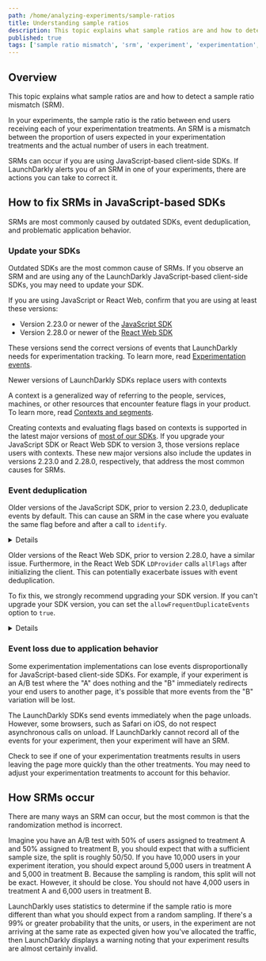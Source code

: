 ```yaml
---
path: /home/analyzing-experiments/sample-ratios
title: Understanding sample ratios
description: This topic explains what sample ratios are and how to detect a sample ratio mismatch (SRM).
published: true
tags: ['sample ratio mismatch', 'srm', 'experiment', 'experimentation', 'enterprise']
---
```


## Overview

This topic explains what sample ratios are and how to detect a sample ratio mismatch (SRM).

In your experiments, the sample ratio is the ratio between end users receiving each of your experimentation treatments. An SRM is a mismatch between the proportion of users expected in your experimentation treatments and the actual number of users in each treatment. 

SRMs can occur if you are using JavaScript-based client-side SDKs. If LaunchDarkly alerts you of an SRM in one of your experiments, there are actions you can take to correct it.

## How to fix SRMs in JavaScript-based SDKs

SRMs are most commonly caused by outdated SDKs, event deduplication, and problematic application behavior.

### Update your SDKs

Outdated SDKs are the most common cause of SRMs. If you observe an SRM and are using any of the LaunchDarkly JavaScript-based client-side SDKs, you may need to update your SDK. 

If you are using JavaScript or React Web, confirm that you are using at least these versions:

* Version 2.23.0 or newer of the [JavaScript SDK](/sdk/client-side/javascript)
* Version 2.28.0 or newer of the [React Web SDK](/sdk/client-side/react/react-web)

These versions send the correct versions of events that LaunchDarkly needs for experimentation tracking. To learn more, read [Experimentation events](/home/about-experimentation/events).

<Callout intent="info">
<CalloutTitle>Newer versions of LaunchDarkly SDKs replace users with contexts</CalloutTitle>
<CalloutDescription>

A context is a generalized way of referring to the people, services, machines, or other resources that encounter feature flags in your product. To learn more, read [Contexts and segments](/home/contexts).

Creating contexts and evaluating flags based on contexts is supported in the latest major versions of [most of our SDKs](/sdk). If you upgrade your JavaScript SDK or React Web SDK to version 3, those versions replace users with contexts. These new major versions also include the updates in versions 2.23.0 and 2.28.0, respectively, that address the most common causes for SRMs.

</CalloutDescription>
</Callout>

### Event deduplication

Older versions of the JavaScript SDK, prior to version 2.23.0, deduplicate events by default. This can cause an SRM in the case where you evaluate the same flag before and after a call to `identify`.

<Details summary="Expand for an example of event deduplication with identify">

If you add attributes to your user object after initialization and then call `identify`, event deduplication can cause a non-random loss of experimentation events.

Here's how this can happen:

1. Your code initializes the JavaScript SDK.
2. An end user encounters a flag in your application. The user does not match your experiment rule, and LaunchDarkly serves a flag variation to the user.
3. Your application learns more about the end user. Your code adds attributes to the user object, without changing the user key, and calls `identify`.
4. Because of the `identify` call, LaunchDarkly re-evaluates the flag for the same user. Based on the additional attributes, the user now matches your experiment rule and is eligible for the experiment.
5. The user is randomly assigned to the same flag variation that they were previously served.

If these steps happen within the SDK's deduplication window of five minutes, the user will not be counted as part of the experiment. If, in step 5, the user is randomly assigned to a different flag variation than they were previously served, then they will be counted correctly as part of the experiment. Because some users are being counted and some users are not, you will have an SRM.

</Details>

Older versions of the React Web SDK, prior to version 2.28.0, have a similar issue. Furthermore, in the React Web SDK `LDProvider` calls `allFlags` after initializing the client. This can potentially exacerbate issues with event deduplication.

To fix this, we strongly recommend upgrading your SDK version. If you can't upgrade your SDK version, you can set the `allowFrequentDuplicateEvents` option to `true`.

<Details summary="Expand for allowFrequentDuplicateEvents code sample">

Here's how to set the `allowFrequentDuplicateEvents` option in your JavaScript SDK to `true`:

<CodeSample>
<CSTab label="JavaScript">

```js
const options = { allowFrequentDuplicateEvents: true };
const client = LDClient.initialize('client-side-id-123abc', user, options);

```

</CSTab>
<CSTab label="TypeScript">

```ts
import * as LDClient from 'launchdarkly-js-client-sdk';

const options: LDClient.LDOptions = { allowFrequentDuplicateEvents: true };
const client = LDClient.initialize('client-side-id-123abc', user, options);
```

</CSTab>
</CodeSample>

The `allowFrequentDuplicateEvents` option has been deprecated in the JavaScript SDK version 2.23.0 and React Web SDK version 2.28.0. It has been removed in version 3 of the JavaScript and React Web SDKs.

</Details>

### Event loss due to application behavior

Some experimentation implementations can lose events disproportionally for JavaScript-based client-side SDKs. For example, if your experiment is an A/B test where the "A" does nothing and the "B" immediately redirects your end users to another page, it's possible that more events from the "B" variation will be lost.

The LaunchDarkly SDKs send events immediately when the page unloads. However, some browsers, such as Safari on iOS, do not respect asynchronous calls on unload. If LaunchDarkly cannot record all of the events for your experiment, then your experiment will have an SRM.

Check to see if one of your experimentation treatments results in users leaving the page more quickly than the other treatments. You may need to adjust your experimentation treatments to account for this behavior.

## How SRMs occur

There are many ways an SRM can occur, but the most common is that the randomization method is incorrect.

Imagine you have an A/B test with 50% of users assigned to treatment A and 50% assigned to treatment B, you should expect that with a sufficient sample size, the split is roughly 50/50. If you have 10,000 users in your experiment iteration, you should expect around 5,000 users in treatment A and 5,000 in treatment B. Because the sampling is random, this split will not be exact. However, it should be close. You should not have 4,000 users in treatment A and 6,000 users in treatment B.

LaunchDarkly uses statistics to determine if the sample ratio is more different than what you should expect from a random sampling. If there's a 99% or greater probability that the units, or users, in the experiment are not arriving at the same rate as expected given how you've allocated the traffic, then LaunchDarkly displays a warning noting that your experiment results are almost certainly invalid.
